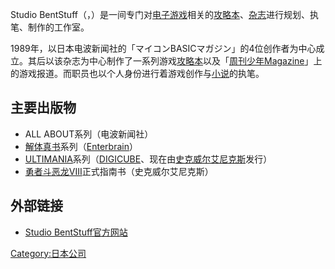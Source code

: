 Studio BentStuff（{{lang-ja|株式会社スタジオベントスタッフ}}，{{lang-en|Studio BentStuff Co.,Ltd.}}）是一间专门对[[电子游戏|电子游戏]]相关的[[攻略本|攻略本]]、[[杂志|杂志]]进行规划、执笔、制作的工作室。

1989年，以日本电波新闻社的「マイコンBASICマガジン」的4位创作者为中心成立。其后以该杂志为中心制作了一系列游戏[[攻略本|攻略本]]以及「[[周刊少年Magazine|周刊少年Magazine]]」上的游戏报道。而职员也以个人身份进行着游戏创作与[[小说|小说]]的执笔。

== 主要出版物 ==
*ALL ABOUT系列（电波新闻社）
*[[解体真书|解体真书]]系列（[[Enterbrain|Enterbrain]]）
*[[Ultimania|ULTIMANIA]]系列（[[DIGICUBE|DIGICUBE]]、现在由[[史克威尔艾尼克斯|史克威尔艾尼克斯]]发行）
*[[勇者斗恶龙VIII_空与海与大地与被诅咒的公主|勇者斗恶龙VIII]]正式指南书（史克威尔艾尼克斯）

== 外部链接 ==
*[http://www.bent.co.jp/ Studio BentStuff官方网站]{{Wayback|url=http://www.bent.co.jp/ |date=20140516193245 }}

[[Category:日本公司|Category:日本公司]]